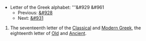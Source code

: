 *Letter of the Greek alphabet: '''&#929 &#961
**Previous: [[pi|&#928]]
**Next: [[sigma|&#931]]

# The seventeenth letter of the [[Classical Greek|Classical]] and [[Modern Greek]], the eighteenth letter of [[Old Greek|Old]] and [[Ancient Greek|Ancient]].
